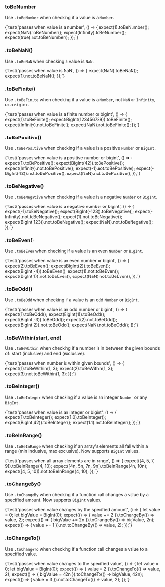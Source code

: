 
### toBeNumber

Use `.toBeNumber` when checking if a value is a `Number`.

<TestFile name="toBeNumber">
  {`test('passes when value is a number', () => {
  expect(1).toBeNumber();
  expect(NaN).toBeNumber();
  expect(Infinity).toBeNumber();
  expect(true).not.toBeNumber();
});`}
</TestFile>

### .toBeNaN()

Use `.toBeNaN` when checking a value is `NaN`.

<TestFile name="toBeNaN">
  {`test('passes when value is NaN', () => {
  expect(NaN).toBeNaN();
  expect(1).not.toBeNaN();
});`}
</TestFile>

### .toBeFinite()

Use `.toBeFinite` when checking if a value is a `Number`, not `NaN` or `Infinity`, or a `BigInt`.

<TestFile name="toBeFinite">
  {`test('passes when value is a finite number or bigint', () => {
  expect(1).toBeFinite();
  expect(BigInt(123456789)).toBeFinite();
  expect(Infinity).not.toBeFinite();
  expect(NaN).not.toBeFinite();
});`}
</TestFile>

### .toBePositive()

Use `.toBePositive` when checking if a value is a positive `Number` or `BigInt`.

<TestFile name="toBePositive">
  {`test('passes when value is a positive number or bigint', () => {
  expect(1).toBePositive();
  expect(BigInt(42)).toBePositive();
  expect(Infinity).not.toBePositive();
  expect(-1).not.toBePositive();
  expect(-BigInt(42)).not.toBePositive();
  expect(NaN).not.toBePositive();
});`}
</TestFile>

### .toBeNegative()

Use `.toBeNegative` when checking if a value is a negative `Number` or `BigInt`.

<TestFile name="toBeNegative">
  {`test('passes when value is a negative number or bigint', () => {
  expect(-1).toBeNegative();
  expect(BigInt(-123)).toBeNegative();
  expect(-Infinity).not.toBeNegative();
  expect(1).not.toBeNegative();
  expect(BigInt(123)).not.toBeNegative();
  expect(NaN).not.toBeNegative();
});`}
</TestFile>

### .toBeEven()

Use `.toBeEven` when checking if a value is an even `Number` or `BigInt`.

<TestFile name="toBeEven">
  {`test('passes when value is an even number or bigint', () => {
  expect(2).toBeEven();
  expect(BigInt(2)).toBeEven();
  expect(BigInt(-4)).toBeEven();
  expect(1).not.toBeEven();
  expect(BigInt(1)).not.toBeEven();
  expect(NaN).not.toBeEven();
});`}
</TestFile>

### .toBeOdd()

Use `.toBeOdd` when checking if a value is an odd `Number` or `BigInt`.

<TestFile name="toBeOdd">
  {`test('passes when value is an odd number or bigint', () => {
  expect(1).toBeOdd();
  expect(BigInt(1)).toBeOdd();
  expect(BigInt(-3)).toBeOdd();
  expect(2).not.toBeOdd();
  expect(BigInt(2)).not.toBeOdd();
  expect(NaN).not.toBeOdd();
});`}
</TestFile>

### .toBeWithin(start, end)

Use `.toBeWithin` when checking if a number is in between the given bounds of: start (inclusive) and end (exclusive).

<TestFile name="toBeWithin">
  {`test('passes when number is within given bounds', () => {
  expect(1).toBeWithin(1, 3);
  expect(2).toBeWithin(1, 3);
  expect(3).not.toBeWithin(1, 3);
});`}
</TestFile>

### .toBeInteger()

Use `.toBeInteger` when checking if a value is an integer `Number` or any `BigInt`.

<TestFile name="toBeInteger">
  {`test('passes when value is an integer or bigint', () => {
  expect(1).toBeInteger();
  expect(1.0).toBeInteger();
  expect(BigInt(42)).toBeInteger();
  expect(1.1).not.toBeInteger();
});`}
</TestFile>

### .toBeInRange()

Use `.toBeInRange` when checking if an array's elements all fall within a range (min inclusive, max exclusive). Now supports `BigInt` values.

<TestFile name="toBeInRange">
  {`test('passes when all array elements are in range', () => {
  expect([4, 5, 7, 9]).toBeInRange(4, 10);
  expect([4n, 5n, 7n, 9n]).toBeInRange(4n, 10n);
  expect([4, 5, 10]).not.toBeInRange(4, 10);
});`}
</TestFile>

### .toChangeBy()

Use `.toChangeBy` when checking if a function call changes a value by a specified amount. Now supports `BigInt` values.

<TestFile name="toChangeBy">
  {`test('passes when value changes by the specified amount', () => {
  let value = 0;
  let bigValue = BigInt(0);
  expect(() => { value += 2 }).toChangeBy(() => value, 2);
  expect(() => { bigValue += 2n }).toChangeBy(() => bigValue, 2n);
  expect(() => { value += 1 }).not.toChangeBy(() => value, 2);
});`}
</TestFile>

### .toChangeTo()

Use `.toChangeTo` when checking if a function call changes a value to a specified value.

<TestFile name="toChangeTo">
  {`test('passes when value changes to the specified value', () => {
  let value = 0;
  let bigValue = BigInt(0);
  expect(() => { value = 2 }).toChangeTo(() => value, 2);
  expect(() => { bigValue = 42n }).toChangeTo(() => bigValue, 42n);
  expect(() => { value = 3 }).not.toChangeTo(() => value, 2);
});`}
</TestFile>


